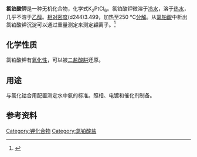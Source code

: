 {{chembox
|Name=氯铂酸钾
|ImageFile=Potassium hexachloroplatinate.png
|ImageFile2=六氯合铂(IV)酸钾 CP .jpg
|ImageSize=200px
|IUPACName=
|OtherNames=氯铂(IV)酸钾、六氯铂酸钾、氯化铂钾
|Section1={{Chembox Identifiers
| CASNo = 16921-30-5
| CASNo_Ref = {{cascite|correct|??}}
|   PubChem = 61856
|   RTECS  =  TP1650000
|   SMILES = Cl[Pt-2](Cl)(Cl)(Cl)(Cl)Cl.[K+].[K+]
}}
|Section2={{Chembox Properties
|  Formula = K<sub>2</sub>PtCl<sub>6</sub>
|  MolarMass = 485.99
|  Appearance=橙黄色结晶或黄色粉末
|  Density= 3.344 g/cm<sup>3</sup>
|  MeltingPt= 250 °C(分解)
|  BoilingPt=
|  Solubility=
  }}
|Section3={{Chembox Hazards
|  EUClass = 有毒(T)（最小中毒量(人，皮肉):40mg/kg）
|  ExternalMSDS = [http://msds.chem.ox.ac.uk/PO/potassium_hexachloroplatinate_IV.html Oxford MSDS]
|  FlashPt= 250 °C
|  Autoignition=
  }}
|Section4 = {{Chembox Other
|  OtherAnions = 
|  OtherCations = [[氯铂酸|氯铂酸]]、[[氯铂酸钠|氯铂酸钠]]、[[氯铂酸铵|氯铂酸铵]]}}
}}

'''氯铂酸钾'''是一种无机化合物，化学式K<sub>2</sub>PtCl<sub>6</sub>。氯铂酸钾微溶于[[冷水|冷水]]，溶于[[热水|热水]]，几乎不溶于[[乙醇|乙醇]]。[[相对密度|相对密度]](d244)3.499，加热至250 °C[[分解|分解]]。从[[氯铂酸|氯铂酸]]中析出氯铂酸钾沉淀可以通过重量测定来测定[[钾|钾]]离子。<ref>{{cite book | last=Hofmann | first=H. | last2=Jander | first2=G. | title=Qualitative Analyse | publisher=de Gruyter | series=Sammlung Göschen | year=1972 | isbn=978-3-11-003653-4 | url=https://books.google.de/books?id=t0t1g7CN0BMC&pg=PA93 | access-date=2021-11-26 | page=93 | archive-date=2021-11-26 | archive-url=https://web.archive.org/web/20211126153131/https://books.google.de/books?id=t0t1g7CN0BMC&pg=PA93 | dead-url=no }}</ref>

== 化学性质 ==
氯铂酸钾有[[氧化性|氧化性]]，可以被[[盐酸肼|二盐酸肼]]还原。

== 用途 ==
与氯化钴合用配置测定水中氨的标准。照相、电镀和催化剂制备。

== 参考资料 ==
<references/>

{{钾化合物}}
{{氯铂酸盐}}

[[Category:钾化合物|Category:钾化合物]]
[[Category:氯铂酸盐|Category:氯铂酸盐]]